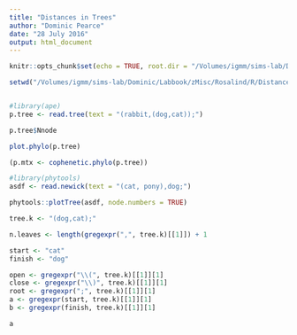 ```yaml
---
title: "Distances in Trees"
author: "Dominic Pearce"
date: "28 July 2016"
output: html_document
---
```


```r
knitr::opts_chunk$set(echo = TRUE, root.dir = "/Volumes/igmm/sims-lab/Dominic/Labbook/zMisc/Rosalind/R/Distances in Trees/")
```

```r
setwd("/Volumes/igmm/sims-lab/Dominic/Labbook/zMisc/Rosalind/R/Distances in Trees/")


#library(ape)
p.tree <- read.tree(text = "(rabbit,(dog,cat));")

p.tree$Nnode

plot.phylo(p.tree)

(p.mtx <- cophenetic.phylo(p.tree))

#library(phytools)
asdf <- read.newick(text = "(cat, pony),dog;")

phytools::plotTree(asdf, node.numbers = TRUE)


```

```r
tree.k <- "(dog,cat);"

n.leaves <- length(gregexpr(",", tree.k)[[1]]) + 1

start <- "cat"
finish <- "dog"

open <- gregexpr("\\(", tree.k)[[1]][1]
close <- gregexpr("\\)", tree.k)[[1]][1]
root <- gregexpr(";", tree.k)[[1]][1]
a <- gregexpr(start, tree.k)[[1]][1]
b <- gregexpr(finish, tree.k)[[1]][1]

a 



```

